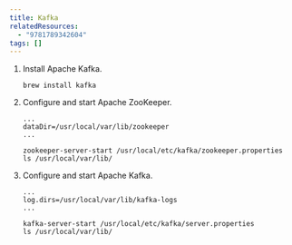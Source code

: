 ```yaml
---
title: Kafka
relatedResources:
  - "9781789342604"
tags: []
---
```


1. Install Apache Kafka.

   <Solution>

   ```shell
   brew install kafka
   ```

   </Solution>

2. Configure and start Apache ZooKeeper.

   <Solution>

   ```properties fp=/usr/local/etc/kafka/zookeeper.properties
   ...
   dataDir=/usr/local/var/lib/zookeeper
   ...
   ```

   ```shell
   zookeeper-server-start /usr/local/etc/kafka/zookeeper.properties
   ls /usr/local/var/lib/
   ```

   </Solution>

3. Configure and start Apache Kafka.

   <Solution>

   ```properties fp=/usr/local/etc/kafka/server.properties
   ...
   log.dirs=/usr/local/var/lib/kafka-logs
   ...
   ```

   ```shell
   kafka-server-start /usr/local/etc/kafka/server.properties
   ls /usr/local/var/lib/
   ```

   </Solution>
